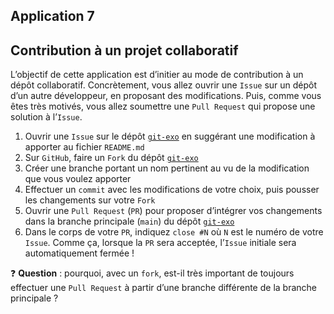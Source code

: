 ## Application 7 {.smaller}

:::{.callout-tip collapse="true" icon=false}
## Contribution à un projet collaboratif

L'objectif de cette application est d'initier au mode de contribution à un dépôt collaboratif. Concrètement, vous allez ouvrir une `Issue` sur un dépôt d'un autre développeur, en proposant des modifications. Puis, comme vous êtes très motivés, vous allez soumettre une `Pull Request` qui propose une solution à l'`Issue`.

::: {.nonincremental}
1. Ouvrir une `Issue` sur le dépôt [`git-exo`](https://github.com/avouacr/git-exo.git) en suggérant une modification à apporter au fichier `README.md`
2. Sur `GitHub`, faire un `Fork` du dépôt [`git-exo`](https://github.com/avouacr/git-exo.git)
3. Créer une branche portant un nom pertinent au vu de la modification que vous voulez apporter
4. Effectuer un `commit` avec les modifications de votre choix, puis pousser les changements sur votre `Fork`
5. Ouvrir une `Pull Request` (`PR`) pour proposer d'intégrer vos changements dans la branche principale (`main`) du dépôt [`git-exo`](https://github.com/avouacr/git-exo.git)
6. Dans le corps de votre `PR`, indiquez `close #N` où `N` est le numéro de votre `Issue`. Comme ça, lorsque la `PR` sera acceptée, l'`Issue` initiale sera automatiquement fermée ! 
:::

:::

❓ **Question** : pourquoi, avec un `fork`, est-il très important de toujours effectuer une `Pull Request` à partir d'une branche différente de la branche principale ?
